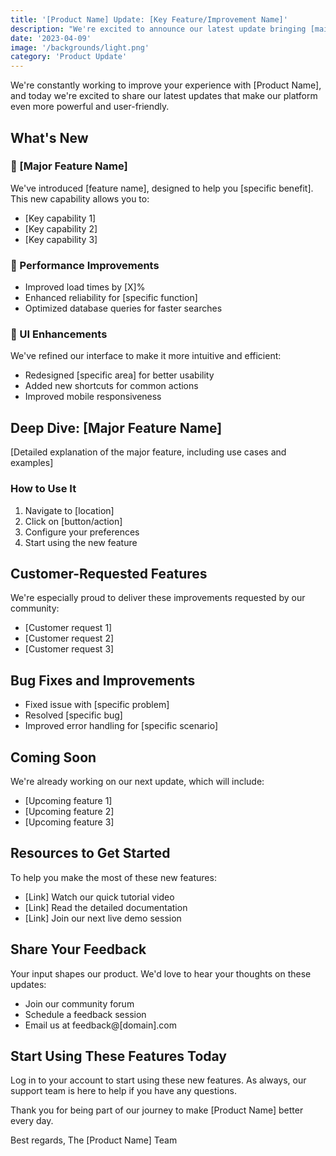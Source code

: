 ```yaml
---
title: '[Product Name] Update: [Key Feature/Improvement Name]'
description: "We're excited to announce our latest update bringing [main benefit] to enhance your experience with [Product Name]."
date: '2023-04-09'
image: '/backgrounds/light.png'
category: 'Product Update'
---
```


We're constantly working to improve your experience with [Product Name], and today we're excited to share our latest updates that make our platform even more powerful and user-friendly.

## What's New

### 🚀 [Major Feature Name]

We've introduced [feature name], designed to help you [specific benefit]. This new capability allows you to:

- [Key capability 1]
- [Key capability 2]
- [Key capability 3]

### 💪 Performance Improvements

- Improved load times by [X]%
- Enhanced reliability for [specific function]
- Optimized database queries for faster searches

### 🎨 UI Enhancements

We've refined our interface to make it more intuitive and efficient:

- Redesigned [specific area] for better usability
- Added new shortcuts for common actions
- Improved mobile responsiveness

## Deep Dive: [Major Feature Name]

[Detailed explanation of the major feature, including use cases and examples]

### How to Use It

1. Navigate to [location]
2. Click on [button/action]
3. Configure your preferences
4. Start using the new feature

## Customer-Requested Features

We're especially proud to deliver these improvements requested by our community:

- [Customer request 1]
- [Customer request 2]
- [Customer request 3]

## Bug Fixes and Improvements

- Fixed issue with [specific problem]
- Resolved [specific bug]
- Improved error handling for [specific scenario]

## Coming Soon

We're already working on our next update, which will include:

- [Upcoming feature 1]
- [Upcoming feature 2]
- [Upcoming feature 3]

## Resources to Get Started

To help you make the most of these new features:

- [Link] Watch our quick tutorial video
- [Link] Read the detailed documentation
- [Link] Join our next live demo session

## Share Your Feedback

Your input shapes our product. We'd love to hear your thoughts on these updates:

- Join our community forum
- Schedule a feedback session
- Email us at feedback@[domain].com

## Start Using These Features Today

Log in to your account to start using these new features. As always, our support team is here to help if you have any questions.

Thank you for being part of our journey to make [Product Name] better every day.

Best regards,
The [Product Name] Team
